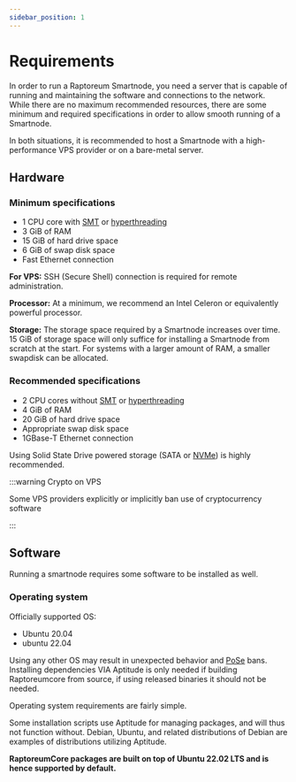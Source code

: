 ```yaml
---
sidebar_position: 1
---
```


# Requirements

In order to run a Raptoreum Smartnode, you need a server that is capable of running and maintaining the software and connections to the network. While there are no maximum recommended resources, there are some minimum and required specifications in order to allow smooth running of a Smartnode.

In both situations, it is recommended to host a Smartnode with a high-performance VPS provider or on a bare-metal server. 

## Hardware

### Minimum specifications

- 1 CPU core with [SMT][SMT] or [hyperthreading][HT]
- 3 GiB of RAM
- 15 GiB of hard drive space
- 6 GiB of swap disk space
- Fast Ethernet connection

**For VPS:** SSH (Secure Shell) connection is required for remote administration.

**Processor:** At a minimum, we recommend an Intel Celeron or equivalently powerful processor.

**Storage:** The storage space required by a Smartnode increases over time. 15 GiB of storage space will only suffice for installing a Smartnode from scratch at the start. For systems with a larger amount of RAM, a smaller swapdisk can be allocated.

### Recommended specifications

- 2 CPU cores without [SMT][SMT] or [hyperthreading][HT]
- 4 GiB of RAM
- 20 GiB of hard drive space
- Appropriate swap disk space
- 1GBase-T Ethernet connection

Using Solid State Drive powered storage (SATA or [NVMe][NVMe]) is highly recommended.

:::warning Crypto on VPS

Some VPS providers explicitly or implicitly ban use of cryptocurrency software

::: 

## Software

Running a smartnode requires some software to be installed as well. 

### Operating system

Officially supported OS:
- Ubuntu 20.04
- ubuntu 22.04 

Using any other OS may result in unexpected behavior and [PoSe][] bans. Installing dependencies VIA Aptitude is only needed if building Raptoreumcore from source, if using released binaries it should not be needed.

Operating system requirements are fairly simple. 

Some installation scripts use Aptitude for managing packages, and will thus not function without. Debian, Ubuntu, and related distributions of Debian are examples of distributions utilizing Aptitude.

**RaptoreumCore packages are built on top of Ubuntu 22.02 LTS and is hence supported by default.**

[SMT]: https://en.wikipedia.org/wiki/Simultaneous_multithreading
[HT]: https://www.intel.com/content/www/us/en/gaming/resources/hyper-threading.html
[NVMe]: https://en.wikipedia.org/wiki/NVM_Express
[PoSe]: docs/smartnodes/troubleshooting/pose-ban